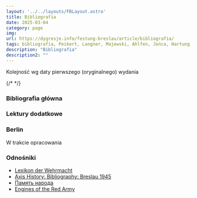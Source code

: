 ```yaml
---
layout: '../../layouts/FBLayout.astro'
title: Bibliografia
date: 2025-03-04
category: page
img: 
url: https://dygresje.info/festung-breslau/article/bibliografia/
tags: bibliografia, Peikert, Langner, Majewski, Ahlfen, Jońca, Hartung, Hornig, Primke, Szczerepa, Gleiss
description: "Bibliografia"
description2: ""
---
```



Kolejność wg daty pierwszego (oryginalnego) wydania

{/* <Bibliography bibliographyName="berlin" /> */}

### Bibliografia główna

<BibliographyMain />

### Lektury dodatkowe

<BibliographyAdditional />

### Berlin

W trakcie opracowania

<BibliographyBerlin />

### Odnośniki

- [Lexikon der Wehrmacht](https://www.lexikon-der-wehrmacht.de/)
- [Axis History: Bibliography: Breslau 1945](http://www.axishistory.com/books/134-campaigns-a-operations/campaigns-a-operations/2943-bibliography-breslau-1945)
- [Память народа](https://pamyat-naroda.ru/)
- [Engines of the Red Army](https://www.o5m6.de/redarmy/index.php)